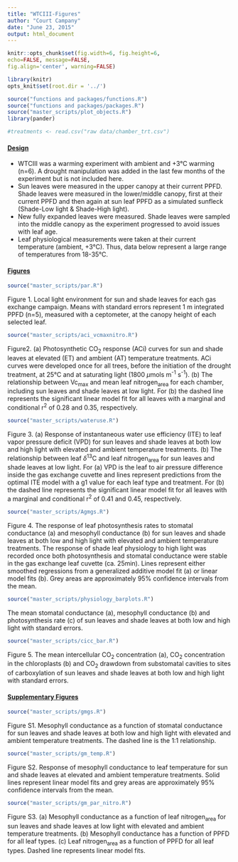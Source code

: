 ```yaml
---
title: "WTCIII-Figures"
author: "Court Campany"
date: "June 23, 2015"
output: html_document
---
```


```r
knitr::opts_chunk$set(fig.width=6, fig.height=6,
echo=FALSE, message=FALSE,
fig.align='center', warning=FALSE)
```

```r
library(knitr)
opts_knit$set(root.dir = '../')
```

```r
source("functions and packages/functions.R")
source("functions and packages/packages.R")
source("master_scripts/plot_objects.R")
library(pander)

#treatments <- read.csv("raw data/chamber_trt.csv")
```

#### <u>Design</u>
* WTCIII was a warming experiment with ambient and +3°C warming (n=6).  A drought manipulation was added in the last few months of the experiment but is not included here.
* Sun leaves were measured in the upper canopy at their current PPFD.  Shade leaves were measured in the lower/middle canopy, first at their current PPFD and then again at sun leaf PPFD as a simulated sunfleck (Shade-Low light & Shade-High light).
* New fully expanded leaves were measured. Shade leaves were sampled into the middle canopy as the experiment progressed to avoid issues with leaf age.
* Leaf physiological measurements were taken at their current temperature (ambient, +3°C). Thus, data below represent a large range of temperatures from 18-35°C.

#### <u>Figures</u>
```r
source("master_scripts/par.R")
```  
Figure 1. Local light environment for sun and shade leaves for each gas exchange campaign. Means with standard errors represent 1 m integrated PPFD (n=5), measured with a ceptometer, at the canopy height of each selected leaf.


```r
source("master_scripts/aci_vcmaxnitro.R")
```  
Figure2. (a) Photosynthetic CO~2~ response (ACi) curves for sun and shade leaves at elevated (ET) and ambient (AT) temperature treatments. ACi curves were developed once for all trees, before the initiation of the drought treatment, at 25°C and at saturating light (1800 $\mu$mols m^-1^ s^-1^). (b) The relationship between Vc~max~ and mean leaf nitrogen~area~ for each chamber, including sun leaves and shade leaves at low light. For (b) the dashed line represents the significant linear model fit for all leaves with a marginal and conditional r^2^ of 0.28 and 0.35, respectively.


```r
source("master_scripts/wateruse.R")
```  
Figure 3. (a) Response of instantaneous water use efficiency (ITE) to leaf vapor pressure deficit (VPD) for sun leaves and shade leaves at both low and high light with elevated and ambient temperature treatments. (b) The relationship between leaf $\delta$^13^C and leaf nitrogen~area~ for sun leaves and shade leaves at low light. For (a) VPD is the leaf to air pressure difference inside the gas exchange cuvette and lines represent predictions from the optimal ITE model with a g1 value for each leaf type and treatment. For (b) the dashed line represents the significant linear model fit for all leaves with a marginal and conditional r^2^ of 0.41 and 0.45, respectively.

```r
source("master_scripts/Agmgs.R")
```  
Figure 4. The response of leaf photosynthesis rates to stomatal conductance (a) and mesophyll conductance (b) for sun leaves and shade leaves at both low and high light with elevated and ambient temperature treatments.  The response of shade leaf physiology to high light was recorded once both photosynthesis and stomatal conductance were stable in the gas exchange leaf cuvette (ca. 25min). Lines represent either smoothed regressions from a generalized additive model fit (a) or linear model fits (b). Grey areas are approximately 95% confidence intervals from the mean.


```r
source("master_scripts/physiology_barplots.R")
```  
The mean stomatal conductance (a), mesophyll conductance (b) and photosynthesis rate (c) of sun leaves and shade leaves at both low and high light with standard errors.


```r
source("master_scripts/cicc_bar.R")
```  
Figure 5. The mean intercellular CO~2~ concentration (a), CO~2~ concentration in the chloroplasts (b) and CO~2~ drawdown from substomatal cavities to sites of carboxylation of sun leaves and shade leaves at both low and high light with standard errors.


#### <u>Supplementary Figures</u>
```r
source("master_scripts/gmgs.R")
``` 
Figure S1. Mesophyll conductance as a function of stomatal conductance for sun leaves and shade leaves at both low and high light with elevated and ambient temperature treatments. The dashed line is the 1:1 relationship.


```r
source("master_scripts/gm_temp.R")
``` 
Figure S2. Response of mesophyll conductance to leaf temperature for sun and shade leaves at elevated and ambient temperature treatments. Solid lines represent linear model fits and grey areas are approximately 95% confidence intervals from the mean.


```r
source("master_scripts/gm_par_nitro.R")
``` 
Figure S3. (a) Mesophyll conductance as a function of leaf nitrogen~area~ for sun leaves and shade leaves at low light with elevated and ambient temperature treatments. (b) Mesophyll conductance has a function of PPFD for all leaf types. (c) Leaf nitrogen~area~ as a function of PPFD for all leaf types. Dashed line represents linear model fits.
